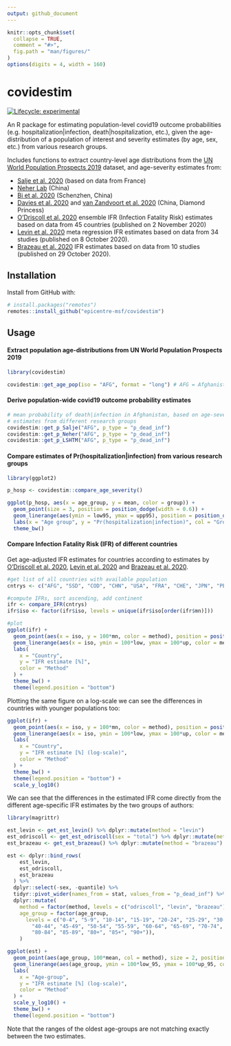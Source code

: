 ```yaml
---
output: github_document
---
```


<!-- README.md is generated from README.Rmd. Please edit that file -->

```r
knitr::opts_chunk$set(
  collapse = TRUE,
  comment = "#>",
  fig.path = "man/figures/"
)
options(digits = 4, width = 160)
```

# covidestim
<!-- badges: start -->
[![Lifecycle: experimental](https://img.shields.io/badge/lifecycle-experimental-orange.svg)](https://www.tidyverse.org/lifecycle/#experimental)
<!-- badges: end -->

An R package for estimating population-level covid19 outcome probabilities (e.g.
hospitalization|infection, death|hospitalization, etc.), given the
age-distribution of a population of interest and severity estimates (by age,
sex, etc.) from various research groups.

Includes functions to extract country-level age distributions from the [UN World
Population Prospects
2019](https://population.un.org/wpp/Download/Standard/Population/) dataset, and
age-severity estimates from:

- [Salje et al. 2020](https://doi.org/10.1126/science.abc3517) (based on data
  from France)
- [Neher Lab](https://doi.org/10.1101/2020.05.05.20091363) (China)
- [Bi et al. 2020](https://doi.org/10.1101/2020.03.03.20028423) (Schenzhen,
  China)
- [Davies et al. 2020](https://doi.org/10.1101/2020.03.24.20043018) and [van
  Zandvoort et al. 2020](https://doi.org/10.1101/2020.04.27.20081711) (China,
  Diamond Princess)
- [O'Driscoll et al. 2020](https://doi.org/10.1038/s41586-020-2918-0) ensemble IFR (Infection Fatality Risk) estimates based on data from 45 countries (published on 2 November 2020)
- [Levin et al. 2020](https://www.medrxiv.org/content/10.1101/2020.07.23.20160895v6) meta regression IFR estimates based on data from 34 studies (published on 8 October 2020).
- [Brazeau et al. 2020](https://www.imperial.ac.uk/mrc-global-infectious-disease-analysis/covid-19/report-34-ifr/) IFR estimates based on data from 10 studies (published on 29 October 2020).

## Installation

Install from GitHub with:

```r
# install.packages("remotes")
remotes::install_github("epicentre-msf/covidestim")
```

## Usage

#### Extract population age-distributions from UN World Population Prospects 2019

```r
library(covidestim)

covidestim::get_age_pop(iso = "AFG", format = "long") # AFG = Afghanistan
```

#### Derive population-wide covid19 outcome probability estimates

```r
# mean probability of death|infection in Afghanistan, based on age-severity
# estimates from different research groups
covidestim::get_p_Salje("AFG", p_type = "p_dead_inf")
covidestim::get_p_Neher("AFG", p_type = "p_dead_inf")
covidestim::get_p_LSHTM("AFG", p_type = "p_dead_inf")
```

#### Compare estimates of Pr(hospitalization|infection) from various research groups

```r
library(ggplot2)

p_hosp <- covidestim::compare_age_severity()

ggplot(p_hosp, aes(x = age_group, y = mean, color = group)) +
  geom_point(size = 3, position = position_dodge(width = 0.6)) +
  geom_linerange(aes(ymin = low95, ymax = upp95), position = position_dodge(width = 0.6)) +
  labs(x = "Age group", y = "Pr(hospitalization|infection)", col = "Group") +
  theme_bw()
```

#### Compare Infection Fatality Risk (IFR) of different countries

Get age-adjusted IFR estimates for countries according to estimates by
[O'Driscoll et al. 2020](https://doi.org/10.1101/2020.08.24.20180851),
[Levin et al. 2020](https://doi.org/10.1101/2020.07.23.20160895) and
[Brazeau et al. 2020](https://www.imperial.ac.uk/mrc-global-infectious-disease-analysis/covid-19/report-34-ifr/).

```r
#get list of all countries with available population
cntrys <- c("AFG", "SSD", "COD", "CHN", "USA", "FRA", "CHE", "JPN", "PER")

#compute IFRs, sort ascending, add continent
ifr <- compare_IFR(cntrys)
ifr$iso <- factor(ifr$iso, levels = unique(ifr$iso[order(ifr$mn)]))

#plot
ggplot(ifr) +
  geom_point(aes(x = iso, y = 100*mn, color = method), position = position_dodge(width = .3), size = 2) +
  geom_linerange(aes(x = iso, ymin = 100*low, ymax = 100*up, color = method), position = position_dodge(width = .3)) +
  labs(
    x = "Country",
    y = "IFR estimate [%]",
    color = "Method"
  ) +
  theme_bw() +
  theme(legend.position = "bottom")
```

Plotting the same figure on a log-scale we can see the differences in countries with younger
populations too:

```r
ggplot(ifr) +
  geom_point(aes(x = iso, y = 100*mn, color = method), position = position_dodge(width = .3), size = 2) +
  geom_linerange(aes(x = iso, ymin = 100*low, ymax = 100*up, color = method), position = position_dodge(width = .3)) +
  labs(
    x = "Country",
    y = "IFR estimate [%] (log-scale)",
    color = "Method"
  ) +
  theme_bw() +
  theme(legend.position = "bottom") +
  scale_y_log10()
```


We can see that the differences in the estimated IFR come directly from the
different age-specific IFR estimates by the two groups of authors:


```r
library(magrittr)

est_levin <- get_est_levin() %>% dplyr::mutate(method = "levin")
est_odriscoll <- get_est_odriscoll(sex = "total") %>% dplyr::mutate(method = "odriscoll")
est_brazeau <- get_est_brazeau() %>% dplyr::mutate(method = "brazeau")

est <- dplyr::bind_rows(
    est_levin,
    est_odriscoll,
    est_brazeau
  ) %>%
  dplyr::select(-sex, -quantile) %>%
  tidyr::pivot_wider(names_from = stat, values_from = "p_dead_inf") %>%
  dplyr::mutate(
    method = factor(method, levels = c("odriscoll", "levin", "brazeau")),
    age_group = factor(age_group,
      levels = c("0-4", "5-9", "10-14", "15-19", "20-24", "25-29", "30-34", "35-39",
        "40-44", "45-49", "50-54", "55-59", "60-64", "65-69", "70-74", "75-79",
        "80-84", "85-89", "80+", "85+", "90+")),
    )

ggplot(est) +
  geom_point(aes(age_group, 100*mean, col = method), size = 2, position = position_dodge(width = 0.4)) +
  geom_linerange(aes(age_group, ymin = 100*low_95, ymax = 100*up_95, col = method), position = position_dodge(width = 0.4)) +
  labs(
    x = "Age-group",
    y = "IFR estimate [%] (log-scale)",
    color = "Method"
  ) +
  scale_y_log10() +
  theme_bw() +
  theme(legend.position = "bottom")
```

Note that the ranges of the oldest age-groups are not matching exactly between the two estimates.
